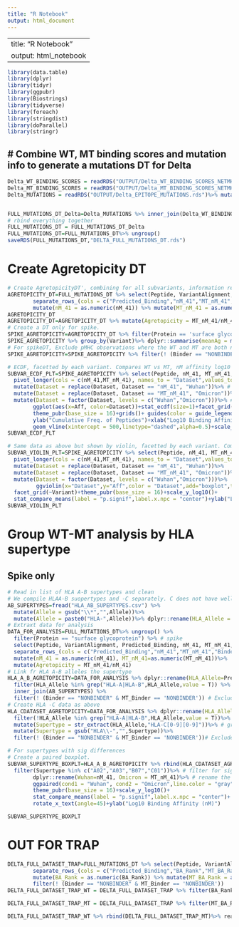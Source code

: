```yaml
---
title: "R Notebook"
output: html_document
---
```


---
title: "R Notebook"
output: html_notebook
---

```r
library(data.table)
library(dplyr)
library(tidyr)
library(ggpubr)
library(Biostrings)
library(tidyverse)
library(foreach)
library(stringdist)
library(doParallel)
library(stringr)

```

# Combine WT, MT binding scores and mutation info to generate a mutations DT for Delta
-
```r

Delta_WT_BINDING_SCORES = readRDS("OUTPUT/Delta_WT_BINDING_SCORES_NETMHCPAN.rds")%>% mutate(Variant = "Delta")
Delta_MT_BINDING_SCORES = readRDS("OUTPUT/Delta_MT_BINDING_SCORES_NETMHCPAN.rds")%>% mutate(Variant = "Delta")
Delta_MUTATIONS = readRDS("OUTPUT/Delta_EPITOPE_MUTATIONS.rds")%>% mutate(Variant = "Delta")


FULL_MUTATIONS_DT_Delta=Delta_MUTATIONS %>% inner_join(Delta_WT_BINDING_SCORES) %>% inner_join(Delta_MT_BINDING_SCORES)
# rbind everything together
FULL_MUTATIONS_DT = FULL_MUTATIONS_DT_Delta
FULL_MUTATIONS_DT=FULL_MUTATIONS_DT%>% ungroup()
saveRDS(FULL_MUTATIONS_DT,"DELTA_FULL_MUTATIONS_DT.rds")

```

# Create Agretopicity DT

```r

# Create AgretopicityDT', combining for all subvariants, information regarding the mutation, binding metrics of WT and MT.N
AGRETOPICITY_DT=FULL_MUTATIONS_DT %>% select(Peptide, VariantAlignment, Protein, Predicted_Binding, nM_41, MT_nM_41,Binder,MT_Binder, Variant) %>%
        separate_rows_(cols = c("Predicted_Binding","nM_41","MT_nM_41","Binder","MT_Binder"),sep=",") %>%
        mutate(nM_41 = as.numeric(nM_41)) %>% mutate(MT_nM_41 = as.numeric(MT_nM_41))
AGRETOPICITY_DT
AGRETOPICITY_DT=AGRETOPICITY_DT %>% mutate(Agretopicity = MT_nM_41/nM_41)
# Create a DT only for spike.
SPIKE_AGRETOPICITY=AGRETOPICITY_DT %>% filter(Protein == 'surface glycoprotein') %>% mutate(Length = nchar(Peptide))
SPIKE_AGRETOPICITY %>% group_by(Variant)%>% dplyr::summarise(meanAg = mean(Agretopicity))
# For spikeDT, Exclude pMHC observations where the WT and MT are both nonbinders. I.E, I don't care about MHC where WT and MT are not binders. irrelevant
SPIKE_AGRETOPICITY=SPIKE_AGRETOPICITY %>% filter(! (Binder == "NONBINDER" & MT_Binder == "NONBINDER"))%>% ungroup
```


```r

# ECDF, facetted by each variant. Compares WT vs MT, nM affinity log10
SUBVAR_ECDF_PLT=SPIKE_AGRETOPICITY %>% select(Peptide, nM_41, MT_nM_41, Variant)%>% # organise data for ggplot ECDF function
  pivot_longer(cols = c(nM_41,MT_nM_41), names_to = "Dataset",values_to = "Aff")%>%
  mutate(Dataset = replace(Dataset, Dataset == "nM_41", "Wuhan"))%>% # nM41 is WT
  mutate(Dataset = replace(Dataset, Dataset == "MT_nM_41", "Omicron"))%>% # MT is Omicron
  mutate(Dataset = factor(Dataset, levels = c("Wuhan","Omicron")))%>% # deal with factor order
        ggplot(aes(x=Aff, color=Dataset))+stat_ecdf(size=1)+facet_grid(~Variant)+
        theme_pubr(base_size = 16)+grids()+ guides(color = guide_legend(nrow = 2))+
        ylab("Cumulative Freq. of Peptides")+xlab("Log10 Binding Affinity\n(nM)")+
        geom_vline(xintercept = 500,linetype="dashed",alpha=0.5)+scale_x_log10() # log10 scale
SUBVAR_ECDF_PLT

# Same data as above but shown by violin, facetted by each variant. Compares WT vs MT, nM affinity log10
SUBVAR_VIOLIN_PLT=SPIKE_AGRETOPICITY %>% select(Peptide, nM_41, MT_nM_41, Variant)%>%
  pivot_longer(cols = c(nM_41,MT_nM_41), names_to = "Dataset",values_to = "Aff") %>%
  mutate(Dataset = replace(Dataset, Dataset == "nM_41", "Wuhan"))%>%
  mutate(Dataset = replace(Dataset, Dataset == "MT_nM_41", "Omicron"))%>%
  mutate(Dataset = factor(Dataset, levels = c("Wuhan","Omicron")))%>%
         ggviolin(x="Dataset",y="Aff",color = "Dataset",add="boxplot",trim=TRUE)+
  facet_grid(~Variant)+theme_pubr(base_size = 16)+scale_y_log10()+
  stat_compare_means(label = "p.signif",label.x.npc = "center")+ylab("Log10 Binding Affinity\n(nM)")
SUBVAR_VIOLIN_PLT


```

# Group WT-MT analysis by HLA supertype
## Spike only

```r
# Read in list of HLA A-B supertypes and clean
# We compile HLAA-B suopertypes and -C separately. C does not have well defined supertypes, so for the supertype we use just the prefix i.e HLA-C01, or C02 etc.
AB_SUPERTYPES=fread("HLA_AB_SUPERTYPES.csv") %>%
  mutate(Allele = gsub("\\*","",Allele))%>%
  mutate(Allele = paste0("HLA-",Allele))%>% dplyr::rename(HLA_Allele = Allele)
# Extraxt data for analysis
DATA_FOR_ANALYSIS=FULL_MUTATIONS_DT%>% ungroup() %>%
  filter(Protein == "surface glycoprotein") %>% # spike
  select(Peptide, VariantAlignment, Predicted_Binding, nM_41, MT_nM_41, Binder,MT_Binder,Variant) %>% # rows needed
  separate_rows_(cols = c("Predicted_Binding","nM_41","MT_nM_41","Binder","MT_Binder"),sep=",")%>%
  mutate(nM_41 = as.numeric(nM_41), MT_nM_41=as.numeric(MT_nM_41))%>%
  mutate(Agretopicity = MT_nM_41/nM_41)
# Link fr HLA A-B alleles the supertype
HLA_A_B_AGRETOPICITY=DATA_FOR_ANALYSIS %>% dplyr::rename(HLA_Allele=Predicted_Binding)%>%
  filter(HLA_Allele %in% grep("HLA-A|HLA-B",HLA_Allele,value = T)) %>%
  inner_join(AB_SUPERTYPES) %>%
  filter(! (Binder == "NONBINDER" & MT_Binder == 'NONBINDER')) # Exclude pMHC where WT and MT peptide do not bind. Irrelevant [see methods]
# Create HLA -C data as above
HLA_CDATASET_AGRETOPICITY=DATA_FOR_ANALYSIS %>% dplyr::rename(HLA_Allele=Predicted_Binding)%>%
  filter(!HLA_Allele %in% grep("HLA-A|HLA-B",HLA_Allele,value = T))%>%  # filter only HLA-C
  mutate(Supertype = str_extract(HLA_Allele,"HLA-C[0-9][0-9]"))%>% # grep the prefix
  mutate(Supertype = gsub("HLA\\-","",Supertype))%>%
  filter(! (Binder == "NONBINDER" & MT_Binder == 'NONBINDER'))# Exclude pMHC where WT and MT peptide do not bind. Irrelevant [see methods]

```



```r
# For supertypes with sig differences
# Create a paired boxplot.
SUBVAR_SUPERTYPE_BOXPLT=HLA_A_B_AGRETOPICITY %>% rbind(HLA_CDATASET_AGRETOPICITY)%>% # combine HLA A, B, C observations
  filter(Supertype %in% c("A02","A03","B07","C01"))%>% # filter for significant alleles/alleles of interest
        dplyr::rename(Wuhan=nM_41, Omicron = MT_nM_41)%>% # rename the colums
        ggpaired(cond1 = "Wuhan", cond2 = "Omicron",line.color = "gray")+facet_wrap(Variant~Supertype)+
        theme_pubr(base_size = 16)+scale_y_log10()+
        stat_compare_means(label = "p.signif",label.x.npc = "center")+
        rotate_x_text(angle=45)+ylab("Log10 Binding Affinity (nM)")

SUBVAR_SUPERTYPE_BOXPLT

```

# OUT FOR TRAP
```r
DELTA_FULL_DATASET_TRAP=FULL_MUTATIONS_DT %>% select(Peptide, VariantAlignment, Protein, Predicted_Binding, BA_Rank, MT_BA_Rank,Binder,MT_Binder, Variant) %>%
        separate_rows_(cols = c("Predicted_Binding","BA_Rank","MT_BA_Rank","Binder","MT_Binder"),sep=",") %>%
        mutate(BA_Rank = as.numeric(BA_Rank)) %>% mutate(MT_BA_Rank = as.numeric(MT_BA_Rank)) %>%
        filter(! (Binder == "NONBINDER" & MT_Binder == 'NONBINDER'))
DELTA_FULL_DATASET_TRAP_WT = DELTA_FULL_DATASET_TRAP %>% filter(BA_Rank < 2.0) %>% select(Peptide, Protein, Predicted_Binding, BA_Rank)%>% mutate(Dataset="WT_Delta")

DELTA_FULL_DATASET_TRAP_MT = DELTA_FULL_DATASET_TRAP %>% filter(MT_BA_Rank < 2.0) %>% select(VariantAlignment, Protein, Predicted_Binding, MT_BA_Rank)%>% mutate(Dataset="MT_Delta")%>% dplyr::rename(BA_Rank=MT_BA_Rank, Peptide=VariantAlignment)

DELTA_FULL_DATASET_TRAP_WT %>% rbind(DELTA_FULL_DATASET_TRAP_MT)%>% readr::write_csv(file="OUTPUT/Delta_Binders_INPUT4TRAP.csv")
```











